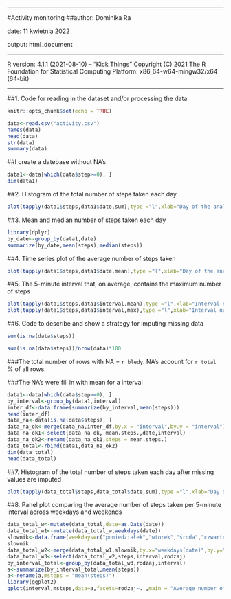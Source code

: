 -------------------------------------------------------------

#Activity monitoring
##author: Dominika Ra

date: 11 kwietnia 2022

output: html_document


-------------------------------------------------------------

R version:
4.1.1 (2021-08-10) -- "Kick Things"
Copyright (C) 2021 The R Foundation for Statistical Computing
Platform: x86_64-w64-mingw32/x64 (64-bit)

-------------------------------------------------------------
##1. Code for reading in the dataset and/or processing the data


```r
knitr::opts_chunk$set(echo = TRUE)
```



```r
data<-read.csv("activity.csv")
names(data)
head(data)
str(data)
summary(data)
```
##I create a datebase without NA's
```r
data1<-data[which(data$step>=0), ]
dim(data1)
```

##2. Histogram of the total number of steps taken each day


```r
plot(tapply(data1$steps,data1$date,sum),type ="l",xlab="Day of the analysis",ylab = "Sum of steps in a day", main = "The total number of steps taken each day")
```


##3. Mean and median number of steps taken each day

```r
library(dplyr)
by_date<-group_by(data1,date)
summarize(by_date,mean(steps),median(steps))
```




##4. Time series plot of the average number of steps taken

```r
plot(tapply(data1$steps,data1$date,mean),type ="l",xlab="Day of the analysis",ylab = "Mean of steps in a day", main = "The mean value of steps taken each day")
```



##5. The 5-minute interval that, on average, contains the maximum number of steps

```r
plot(tapply(data1$steps,data1$interval,mean),type ="l",xlab="Interval number",ylab = "Mean of steps in interval", main = "The mean number of steps taken in interval")
plot(tapply(data1$steps,data1$interval,max),type ="l",xlab="Interval number",ylab = "Maximum value for steps in interval", main = "The max number of steps taken in interval")
```



##6. Code to describe and show a strategy for imputing missing data

```r
sum(is.na(data$steps))
```

```r
sum(is.na(data$steps))/nrow(data)*100
```

###The total number of rows with NA = ` r bledy`. NA's account for ` r total` % of all rows.

###The NA's were fill in with mean for a interval
```r
data1<-data[which(data$step>=0), ]
by_interval<-group_by(data1,interval)
inter_df<-data.frame(summarize(by_interval,mean(steps)))
head(inter_df)
data_na<-data[is.na(data$steps), ]
data_na_ok<-merge(data_na,inter_df,by.x = "interval",by.y = "interval")
data_na_ok1<-select(data_na_ok, mean.steps.,date,interval)
data_na_ok2<-rename(data_na_ok1,steps = mean.steps.)
data_total<-rbind(data1,data_na_ok2)
dim(data_total)
head(data_total)
```
##7. Histogram of the total number of steps taken each day after missing values are imputed
```r
plot(tapply(data_total$steps,data_total$date,sum),type ="l",xlab="Day of analysis",ylab = "Sum of steps in a day", main = "The total number of steps taken each day")
```



##8. Panel plot comparing the average number of steps taken per 5-minute interval across weekdays and weekends
```r
data_total_w<-mutate(data_total,date=as.Date(date))
data_total_w1<-mutate(data_total_w,weekdays(date))
slownik<-data.frame(weekdays=c("poniedziałek","wtorek","środa","czwartek","piątek","sobota","niedziela"),rodzaj = c("week","week","week","week","week","weekend","weekend"))
slownik
data_total_w2<-merge(data_total_w1,slownik,by.x="weekdays(date)",by.y="weekdays")
data_total_w3<-select(data_total_w2,steps,interval,rodzaj)
by_interval_total<-group_by(data_total_w3,rodzaj,interval)
a<-summarize(by_interval_total,mean(steps))
a<-rename(a,msteps = "mean(steps)")
library(ggplot2)
qplot(interval,msteps,data=a,facets=rodzaj~. ,main = "Average number of steps taken per 5-minute interval across weekdays and weekends") 
```



